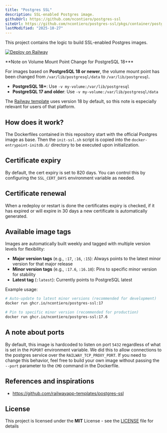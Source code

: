 ```yaml
---
title: "Postgres SSL"
description: SSL-enabled Postgres image.
githubUrl: https://github.com/ncontiero/postgres-ssl
siteUrl: https://github.com/ncontiero/postgres-ssl/pkgs/container/postgres-ssl
lastModified: "2025-10-27"
---
```


This project contains the logic to build SSL-enabled Postgres images.

[![Deploy on Railway](https://railway.com/button.svg)](https://railway.com/deploy/postgresql?referralCode=7y-eBI)

<Notes level="IMPORTANT">
**Note on Volume Mount Point Change for PostgreSQL 18+**

For images based on **PostgreSQL 18 or newer**, the volume mount point has been changed from `/var/lib/postgresql/data` to `/var/lib/postgresql`.

- **PostgreSQL 18+**: Use `-v my-volume:/var/lib/postgresql`
- **PostgreSQL 17 and older**: Use `-v my-volume:/var/lib/postgresql/data`

The [Railway template](https://railway.com/deploy/postgresql?referralCode=7y-eBI) uses version 18 by default, so this note is especially relevant for users of that platform.
</Notes>

## How does it work?

The Dockerfiles contained in this repository start with the official Postgres
image as base. Then the `init-ssl.sh` script is copied into the
`docker-entrypoint-initdb.d/` directory to be executed upon initialization.

## Certificate expiry

By default, the cert expiry is set to 820 days. You can control this by
configuring the `SSL_CERT_DAYS` environment variable as needed.

## Certificate renewal

When a redeploy or restart is done the certificates expiry is checked, if it has
expired or will expire in 30 days a new certificate is automatically generated.

## Available image tags

Images are automatically built weekly and tagged with multiple version levels
for flexibility:

- **Major version tags** (e.g., `:17`, `:16`, `:15`): Always points to the
  latest minor version for that major release
- **Minor version tags** (e.g., `:17.6`, `:16.10`): Pins to specific minor
  version for stability
- **Latest tag** (`:latest`): Currently points to PostgreSQL latest

Example usage:

```bash title="terminal"
# Auto-update to latest minor versions (recommended for development)
docker run ghcr.io/ncontiero/postgres-ssl:17

# Pin to specific minor version (recommended for production)
docker run ghcr.io/ncontiero/postgres-ssl:17.6
```

## A note about ports

By default, this image is hardcoded to listen on port `5432` regardless of what
is set in the `PGPORT` environment variable. We did this to allow connections
to the postgres service over the `RAILWAY_TCP_PROXY_PORT`. If you need to
change this behavior, feel free to build your own image without passing the
`--port` parameter to the `CMD` command in the Dockerfile.

## References and inspirations

- https://github.com/railwayapp-templates/postgres-ssl

## License

This project is licensed under the **MIT** License - see the [LICENSE](https://github.com/ncontiero/postgres-ssl/blob/main/LICENSE) file for details

